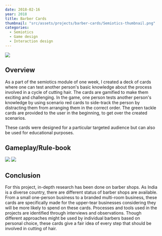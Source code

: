```yaml
---
date: 2018-02-16
year: 2018
title: Barber Cards
thumbnail: "src/assets/projects/barber-cards/Semiotics-thumbnail.png"
categories:
  - Semiotics
  - Game design
  - Interaction design
---
```


![](../../assets/projects/barber-cards/poster.png)

## Overview

As a part of the semiotics module of one week, I created a deck of cards where one can test another person's basic knowledge about the process involved in a cycle of cutting hair. The cards are gamified to make them exciting and challenging. In the game, one person tests another person's knowledge by using scenario red cards to side-track the person by distracting them from arranging them in the correct order. The green tackle cards are provided to the user in the beginning, to get over the created scenarios.

These cards were designed for a particular targeted audience but can also be used for educational purposes.

## Gameplay/Rule-book

![](../../assets/projects/barber-cards/booklet.png)
![](../../assets/projects/barber-cards/cardpattern.png)

## Conclusion

For this project, in-depth research has been done on barber shops. As India is a diverse country, there are different status of barber shops are available. From a small one-person business to a branded multi-room business, these cards are specifically made for the upper-tear businesses considering they will be more likely to spend on these cards. Processes and tools used in the projects are identified through interviews and observations. Though different approaches might be used by individual barbers based on personal choice, these cards give a fair idea of every step that should be involved in cutting of hair.
